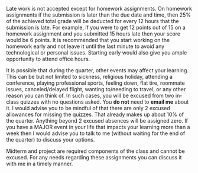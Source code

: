 Late work is not accepted except for homework assignments. 
On homework assignments if the submission is later than the due date and time, then 25% of the achieved total grade will be deducted for every 12 hours that the submission is late. 
For example, if you were to get 12 points out of 15 on a homework assignment and you submitted 15 hours late then your score would be 6 points.
It is recommended that you start working on the homework early and not leave it until the last minute to avoid any technological or personal issues.
Starting early would also give you ample opportunity to attend office hours.

It is possible that during the quarter, other events may affect your learning. This can be but not limited to sickness, religious holiday, attending a conference, playing professional sports, feeling down, flat tire, roommate issues, canceled/delayed flight, wanting to/needing to travel, or any other reason you can think of. In such cases, you will be excused from two in-class quizzes with no questions asked. You **do not** need to **email me** about it. I would advise you to be mindful of that there are only 2 excused allowances for missing the quizzes. That already makes up about 10% of the quarter. Anything beyond 2 excused absences will be assigned zero. If you have a MAJOR event in your life that impacts your learning more than a week then I would advise you to talk to me (without waiting for the end of the quarter) to discuss your options.

Midterm and project are required components of the class and cannot be excused. For any needs regarding these assignments you can discuss it with me in a timely manner.
